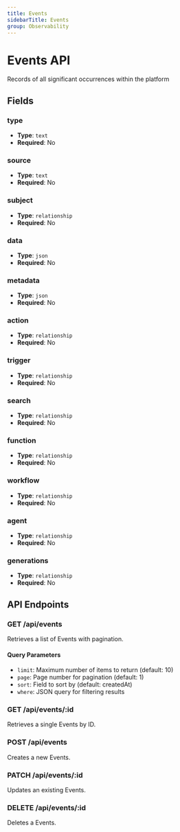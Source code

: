```yaml
---
title: Events
sidebarTitle: Events
group: Observability
---
```


# Events API

Records of all significant occurrences within the platform

## Fields

### type

- **Type**: `text`
- **Required**: No




### source

- **Type**: `text`
- **Required**: No




### subject

- **Type**: `relationship`
- **Required**: No




### data

- **Type**: `json`
- **Required**: No




### metadata

- **Type**: `json`
- **Required**: No




### action

- **Type**: `relationship`
- **Required**: No




### trigger

- **Type**: `relationship`
- **Required**: No




### search

- **Type**: `relationship`
- **Required**: No




### function

- **Type**: `relationship`
- **Required**: No




### workflow

- **Type**: `relationship`
- **Required**: No




### agent

- **Type**: `relationship`
- **Required**: No




### generations

- **Type**: `relationship`
- **Required**: No





## API Endpoints

### GET /api/events
Retrieves a list of Events with pagination.

#### Query Parameters
- `limit`: Maximum number of items to return (default: 10)
- `page`: Page number for pagination (default: 1)
- `sort`: Field to sort by (default: createdAt)
- `where`: JSON query for filtering results

### GET /api/events/:id
Retrieves a single Events by ID.

### POST /api/events
Creates a new Events.

### PATCH /api/events/:id
Updates an existing Events.

### DELETE /api/events/:id
Deletes a Events.

